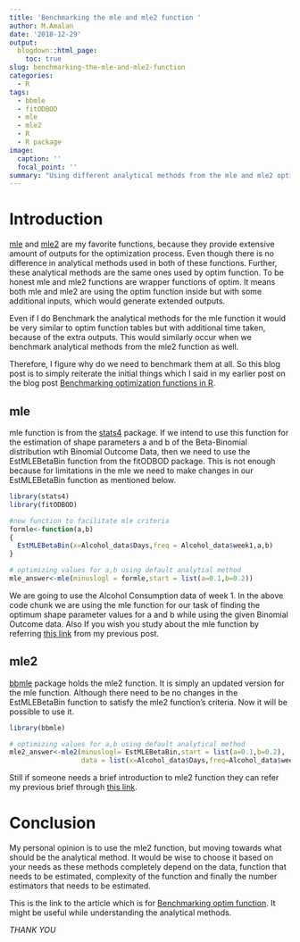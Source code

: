 ```yaml
---
title: 'Benchmarking the mle and mle2 function '
author: M.Amalan
date: '2018-12-29'
output: 
  blogdown::html_page:
    toc: true
slug: benchmarking-the-mle-and-mle2-function
categories:
  - R
tags:
  - bbmle
  - fitODBOD
  - mle
  - mle2
  - R
  - R package
image:
  caption: ''
  focal_point: ''
summary: "Using different analytical methods from the mle and mle2 optimizing function."  
---
```


# Introduction

[mle](https://www.rdocumentation.org/packages/stats4/versions/3.5.1/topics/mle) and [mle2](https://www.rdocumentation.org/packages/bbmle/versions/1.0.20/topics/mle2) 
are my favorite functions, because they provide extensive amount of outputs
for the optimization process. Even though there is no difference in analytical methods 
used in both of these functions. Further, these analytical methods are the same ones used
by optim function. To be honest mle and mle2 functions are wrapper functions of optim. It means
both mle and mle2 are using the optim function inside but with some additional inputs, which
would generate extended outputs.

Even if I do Benchmark the analytical methods for the mle function it would be very similar to
optim function tables but with additional time taken, because of the extra outputs. This would 
similarly occur when we benchmark analytical methods from the mle2 function as well. 

Therefore, I figure why do we need to benchmark them at all. So this blog post is to 
simply reiterate the initial things which I said in my earlier post on the blog post
[Benchmarking optimization functions in R](https://amalan-con-stat.netlify.com/post/fitodbod_1/benchmarking-maximum-liklihood-functions-from-r/).

## mle

mle function is from the [stats4](https://stat.ethz.ch/R-manual/R-devel/library/stats4/html/00Index.html) 
package. If we intend to use this function for
the estimation of shape parameters a and b of the Beta-Binomial distribution wtih
Binomial Outcome Data, then we need to use the EstMLEBetaBin function from the fitODBOD
package. This is not enough because for limitations in the mle we need to make changes 
in our EstMLEBetaBin function as mentioned below. 

```r
library(stats4)
library(fitODBOD)

#new function to facilitate mle criteria 
formle<-function(a,b)
{
  EstMLEBetaBin(x=Alcohol_data$Days,freq = Alcohol_data$week1,a,b)
}

# optimizing values for a,b using default analytial method
mle_answer<-mle(minuslogl = formle,start = list(a=0.1,b=0.2))
```

We are going to use the Alcohol Consumption data of week 1. In the above code
chunk we are using the mle function for our task of finding the optimum shape parameter
values for a and b while using the given Binomial Outcome data. Also If you wish you
study about the mle function by referring [this link](https://amalan-con-stat.netlify.com/post/fitodbod_1/benchmarking-maximum-liklihood-functions-from-r/#mle-function) 
from my previous post.

## mle2

[bbmle](https://cran.r-project.org/web/packages/bbmle/index.html) 
package holds the mle2 function. It is simply an updated version for the mle function. 
Although there need to be no changes in the EstMLEBetaBin function to satisfy the mle2 
function's criteria. Now it will be possible to use it. 

```r
library(bbmle)

# optimizing values for a,b using default analytical method
mle2_answer<-mle2(minuslogl= EstMLEBetaBin,start = list(a=0.1,b=0.2),
                  data = list(x=Alcohol_data$Days,freq=Alcohol_data$week1))
```


Still if someone needs a brief introduction to mle2 function they can refer my
previous brief through [this link](https://amalan-con-stat.netlify.com/post/fitodbod_1/benchmarking-maximum-liklihood-functions-from-r/#mle2-function).

# Conclusion

My personal opinion is to use the mle2 function, but moving towards what should be the analytical
method. It would be wise to choose it based on your needs as these methods completely depend on 
the data, function that needs to be estimated, complexity of the function and finally the number
estimators that needs to be estimated. 

This is the link to the article which is for 
[Benchmarking optim function](https://amalan-con-stat.netlify.com/post/optim/optim-estimating-the-shape-parameters-of-beta-binomial-distribution/).
It might be useful while understanding the analytical methods.

*THANK YOU*